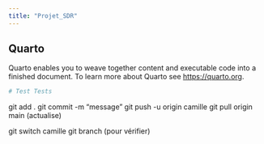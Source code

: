 ```yaml
---
title: "Projet_SDR"
---
```


## Quarto

Quarto enables you to weave together content and executable code into a finished document. To learn more about Quarto see <https://quarto.org>.

```r
# Test Tests

```

git add .
git commit -m "message"
git push -u origin camille
git pull origin main (actualise)

git switch camille
git branch (pour vérifier)
